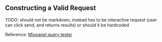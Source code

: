 ## Constructing a Valid Request

TODO: should not be markdown, instead has to be interactive request (user can click send, and returns results)
or should it be hardcoded

Reference: [Mixpanel query tester](https://developer.mixpanel.com/reference/segmentation-query)
